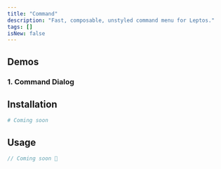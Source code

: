 ```yaml
---
title: "Command"
description: "Fast, composable, unstyled command menu for Leptos."
tags: []
isNew: false
---
```




<MdxDemoCommand />



## Demos

### 1. Command Dialog

<MdxDemoCommandDialog />




## Installation 

```bash
# Coming soon
```







## Usage

```rust
// Coming soon 🦀
```

